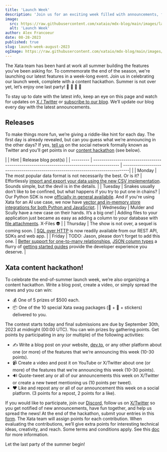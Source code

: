 ```yaml
---
title: 'Launch Week'
description: 'Join us for an exciting week filled with announcements, fun activities, and a chance to win prizes!'
image:
  src: https://raw.githubusercontent.com/xataio/mdx-blog/main/images/launch-week.jpg
  alt: 'Launch Week'
author: Alex Francoeur
date: 08-28-2023
published: true
slug: launch-week-august-2023
ogImage: https://raw.githubusercontent.com/xataio/mdx-blog/main/images/launch-week-og.jpg
---
```


The Xata team has been hard at work all summer building the features you’ve been asking for. To commemorate the end of the season, we're launching our latest features in a week-long event. Join us in celebrating our launch week, complete with a content hackathon. Summer is not over yet, let’s enjoy one last party! 🎉 🎊 🥳 🍾

To stay up to date with the latest info, keep an eye on this page and watch for updates on [X / Twitter](https://twitter.com/xata) or [subscribe to our blog](https://xata.io/blog#subscribe-blog). We’ll update our blog every day with the latest announcements.

## Releases

To make things more fun, we’re giving a riddle-like hint for each day. The first day is already revealed, but can you guess what we’re announcing in the other days? If yes, [tell us](https://twitter.com/xata/status/1696162078619320452?s=20) on the social network formally known as Twitter and you’ll get points in our [content hackathon](#xata-content-hackathon-!) (see below).

| | Hint | Release blog post(s) |
| --------- | ------------------------------------------------------------------------------------------- | ---------------------------------------------------------------------------------| |
| Monday | The most popular data format is not necessarily the best. Or is it? | Effortlessly [import and export your data using the new CSV implementation](/blog/csv-import-export). Sounds simple, but the devil is in the details. |
| Tuesday | Snakes usually don’t like to be confined, but what happens if you try to put one in chains? | Our Python SDK is now [officially in general availabile](/blog/announcing-the-python-sdk-ga). And if you're using Xata for an AI use case, we now have [vector and in-memory store integrations for both Python and JavaScript](/blog/langchain-integrations). |
| Wednesday | Mulder and Scully have a new case on their hands. It’s a big one! | Adding files to your application just became as easy as adding a column to your database with [file attachments](/blog/file-attachments). X-Files 👽 |
| Thursday | The show is not over, a sequel is coming soon. | [SQL over HTTP](/blog/sql-over-http) is now readily available from our REST API, SDKs and web app. |
| Friday | TODO: Jason, please don't forget to add this one. | [Better support for one-to-many relationships](/blog/navigating-many-to-one), [JSON column types](/blog/json-column-type) a flurry of [getting started guides](/blog/new-getting-started-with-xata-guides) provide the developer experience you deserve. |

## Xata content hackathon!

To celebrate the end-of-summer launch week, we’re also organizing a content hackathon. Write a blog post, create a video, or simply spread the news and you can win:

- 💰 One of 5 prizes of $500 each.
- 📦 One of the 10 special Xata swag packages (🧢 + 👕 + stickers) delivered to you.

The contest starts today and final submissions are due by September 30th, 2023 at midnight (00:00 UTC). You can win prizes by gathering points. Get points by participating in any (or multiple) of the following activities:

- ✍️ Write a blog post on your website, [dev.to](http://dev.to), or any other platform about one (or more) of the features that we’re announcing this week (10-30 points).
- 📹 Create a video and post it on YouTube or X/Twitter about one (or more) of the features that we’re announcing this week (10-30 points).
- 🔊 Quote-tweet any or all of our announcements this week on X/Twitter or create a new tweet mentioning us (10 points per tweet).
- ❤️ Like and repost any or all of our announcement this week on a social platform. (3 points for a repost, 2 points for a like).

If you would like to participate, join our [Discord](https://xata.io/discord), follow us on [X/Twitter](https://twitter.com/xata) so you get notified of new announcements, have fun together, and help us spread the news! At the end of the hackathon, submit your entries in this [form](https://5i8caik7lja.typeform.com/to/dF0SUISW). The Xata team will assign points for each contribution. When evaluating the contributions, we’ll give extra points for interesting technical ideas, creativity, and reach. Some terms and conditions apply. See this [doc](https://docs.google.com/document/d/1pcRjSnXyq_RZvD9_UPH5tH5rduuEVcZw2N5Rh6MKj0Q/edit?usp=sharing) for more information.

Let the last party of the summer begin!
